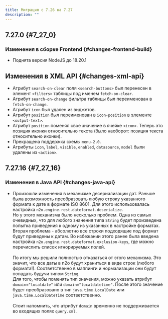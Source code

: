 ```yaml
---
title: Миграция с 7.26 на 7.27
description: ""
---
```


## 7.27.0 {#7_27_0}

### Изменения в сборке Frontend {#changes-frontend-build}

- Поднята версия NodeJS до 18.20.1

## Изменения в XML API {#changes-xml-api}

- Атрибут `search-on-clear` поля `<search-buttons>` был перенесен в элемент `<filters>` таблицы под именем `fetch-on-clear`.
- Атрибут `search-on-change` фильтра таблицы был переименован в `fetch-on-change`.
- Атрибут `icon` был удален из виджетов.
- Атрибут `position` был переименован в `icon-position` в элементе `<output-text>`.
- Атрибут `position` поменял свое значение в ячейке `<icon>`.
Теперь это позиция иконки относительно текста (было наоборот: позиция текста относительно иконки).
- Прекращена поддержка схемы `menu-2.0`.
- Атрибуты `icon`, `label`, `visible`, `enabled`, `datasource`, `model` были удалены из `<action>`.


## 7.27.16 {#7_27_16}

### Изменения в Java API {#changes-java-api}

- Произошли изменения в механизме десериализации дат.
Раньше была возможность преобразовать любую строку указанного формата к дате в формате ISO 8601.
Для этого использовалась настройка `n2o.engine.rest.dateformat.deserialize`.<br/>
Но у этого механизма было несколько проблем.
Одна из самых очевидных, что для любого значения типа `String`
будет произведена попытка приведения к одному из указанных в настройке форматах.<br/>
Вторая проблема - абсолютно все строки подходящие под формат будут приведены к датам.
Во избежании этого ранее была введена настройка `n2o.engine.rest.dateformat.exclusion-keys`,
где можно перечислить список игнорируемых полей.<br/><br/>
По итогу мы решили полностью отказаться от этого механизма.
Это значит, что все даты в n2o будут храниться в виде строк (любого формата!).
Соответственно в маппинги и нормализации они будут попадать будучи типом `String`.<br/>
Для того, чтобы поменять тип значения, можно указать атрибут `domain="localdate"` или `domain="localdatetime"`.
После этого значение будет преобразовано в тип `java.time.LocalDate` или `java.time.LocalDateTime` соответственно.<br/><br/>
Стоит напомнить, что атрибут `domain` временно не поддерживается во входящих полях `query.xml`.
